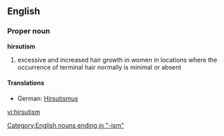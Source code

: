 {{wikipedia}}
==English==
===Proper noun===
'''hirsutism'''
# excessive and increased hair growth in women in locations where the occurrence of terminal hair normally is minimal or absent

====Translations====
*German: [[Hirsutismus]] {{m}}

[[Category:English nouns ending in "-ism"]]

[[vi:hirsutism]]